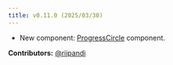```yaml
---
title: v0.11.0 (2025/03/30)
---
```


- New component: [ProgressCircle](/docs/components/progress-circle) component.

**Contributors:**
[@riipandi](https://github.com/riipandi)
